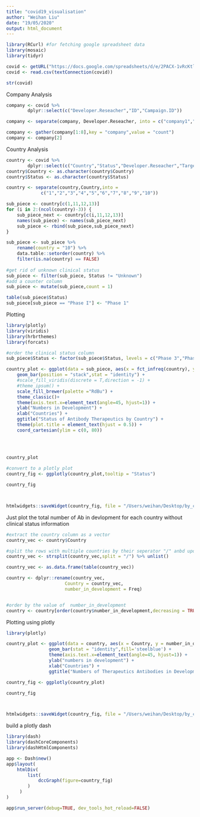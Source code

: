 ```yaml
---
title: "covid19_visualisation"
author: "Weihan Liu"
date: "19/05/2020"
output: html_document
---
```


```r
library(RCurl) #for fetching google spreadsheet data
library(mosaic)
library(tidyr)

covid <- getURL("https://docs.google.com/spreadsheets/d/e/2PACX-1vRcKtlvdTC90b8Qs0SMoqFmfXPiEjAwzA_gZ_nsqZEvjA0htzCr1HeAMKdfeeMH7nFyz1p-F4_Lmj1W/pub?output=csv")
covid <- read.csv(textConnection(covid))

str(covid)
```

Company Analysis
```r
company <- covid %>%
        dplyr::select(c("Developer.Reseacher","ID","Campaign.ID"))

company <- separate(company, Developer.Reseacher, into = c("company1","company2","company3","company4","company5","company6","company7","company8"),sep = "/")

company <- gather(company[1:8],key = "company",value = "count") 
company <- company[2]

```


Country Analysis
```r
country <- covid %>%
        dplyr::select(c("Country","Status","Developer.Reseacher","Target"))
country$Country <- as.character(country$Country)
country$Status <- as.character(country$Status)

country <- separate(country,Country,into =
             c("1","2","3","4","5","6","7","8","9","10"))
```

```r
sub_piece <- country[c(1,11,12,13)]
for (i in 2:(ncol(country)-3)) {
    sub_piece_next <- country[c(i,11,12,13)]
    names(sub_piece) <- names(sub_piece_next) 
    sub_piece <- rbind(sub_piece,sub_piece_next)
}

sub_piece <- sub_piece %>% 
    rename(country = "10") %>%
    data.table::setorder(country) %>%
    filter(is.na(country) == FALSE)
    
#get rid of unknown clinical status
sub_piece <- filter(sub_piece, Status != "Unknown")
#add a counter column
sub_piece <- mutate(sub_piece,count = 1)

table(sub_piece$Status)
sub_piece[sub_piece == "Phase I"] <- "Phase 1"

```
Plotting
```r
library(plotly)
library(viridis)
library(hrbrthemes)
library(forcats)

#order the clinical status column
sub_piece$Status <- factor(sub_piece$Status, levels = c("Phase 3","Phase 2/3","Phase 2","Phase 1/2","Phase 1","Preclinical","Discovery"))

country_plot <- ggplot(data = sub_piece, aes(x = fct_infreq(country), y = count, fill = Status)) + 
    geom_bar(position = "stack",stat = "identity") +
    #scale_fill_viridis(discrete = T,direction = -1) +
    #theme_ipsum() +
    scale_fill_brewer(palette ="RdBu") +
    theme_classic()+
    theme(axis.text.x=element_text(angle=45, hjust=1)) + 
    ylab("Numbers in Development") +
    xlab("Countries") +
    ggtitle("Status of Antibody Therapeutics by Country") +
    theme(plot.title = element_text(hjust = 0.5)) +
    coord_cartesian(ylim = c(0, 80)) 
    
    
    

country_plot

#convert to a plotly plot
country_fig <- ggplotly(country_plot,tooltip = "Status")

country_fig



htmlwidgets::saveWidget(country_fig, file = "/Users/weihan/Desktop/by_country.html")        
```






Just plot the total number of Ab in devlopment for each country without clinical status information
```r
#extract the country column as a vector
country_vec <- country$Country

#split the rows with multiple countries by their seperator "/" anbd update the country vector
country_vec <- strsplit(country_vec,split = "/") %>% unlist() 

country_vec <- as.data.frame(table(country_vec)) 

country <- dplyr::rename(country_vec,
                      Country = country_vec,
                      number_in_development = Freq)


#order by the value of  number_in_development
country <- country[order(country$number_in_development,decreasing = TRUE),]

```

Plotting using plotly
```r
library(plotly)

country_plot <- ggplot(data = country, aes(x = Country, y = number_in_development)) +                    
                geom_bar(stat = "identity",fill='steelblue') +
                theme(axis.text.x=element_text(angle=45, hjust=1)) + 
                ylab("numbers in development") +
                xlab("Countries") +
                ggtitle("Numbers of Therapeutics Antibodies in Development by country")

country_fig <- ggplotly(country_plot)

country_fig



htmlwidgets::saveWidget(country_fig, file = "/Users/weihan/Desktop/by_country.html")        
```

build a plotly dash
```r
library(dash)
library(dashCoreComponents)
library(dashHtmlComponents)

app <- Dash$new()
app$layout(
    htmlDiv(
        list(
            dccGraph(figure=country_fig) 
        )
     )
)

app$run_server(debug=TRUE, dev_tools_hot_reload=FALSE)
```

